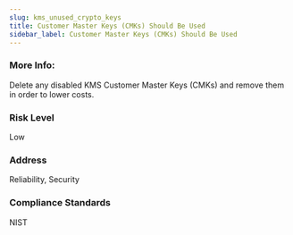 ```yaml
---
slug: kms_unused_crypto_keys
title: Customer Master Keys (CMKs) Should Be Used
sidebar_label: Customer Master Keys (CMKs) Should Be Used
---
```


### More Info:

Delete any disabled KMS Customer Master Keys (CMKs) and remove them in order to lower costs.

### Risk Level

Low

### Address

Reliability, Security

### Compliance Standards

NIST

